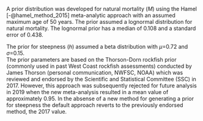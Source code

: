 
A prior distribution was developed for natural mortality ($M$) using the Hamel [-@hamel_method_2015] meta-analytic approach with  an assumed maximum age of 50 years. The prior assumed a lognormal distribution for natural mortality. The lognormal prior has a median of 0.108 and a standard error of 0.438. 

The prior for steepness ($h$) assumed a beta distribution with $\mu$=0.72 and $\sigma$=0.15.  
The prior parameters are based on the Thorson-Dorn rockfish prior (commonly used in past West Coast rockfish assessments) conducted by James Thorson (personal communication, NWFSC, NOAA) which was reviewed and endorsed by the Scientific and Statistical Committee (SSC) in 2017. However, this approach was subsequently rejected for future analysis in 2019 when the new meta-analysis resulted in a mean value of approximately 0.95. In the absense of a new method for generating a prior for steepness the default approach reverts to the previously endorsed method, the 2017 value.
